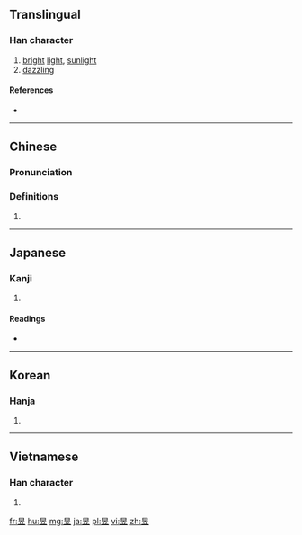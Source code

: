 ==Translingual==

===Han character===
{{Han char|rn=72|rad=日|as=05|sn=9|four=60108|canj=AYT|ids=⿱日立}}

# [[bright]] [[light]], [[sunlight]]
# [[dazzling]]

====References====
* {{Han ref|kx=0494.030|dkj=13862|dj=0858.090|hdz=21503.090|uh=6631|ud=26161|bh=AC52|bd=44114}}

----

==Chinese==
{{zh-forms}}

===Pronunciation===
{{zh-pron
|m=yù
|c=juk1
|mc=y
|oc=y
|ma=
|cat=n,a
}}

===Definitions===
# {{rfdef|lang=zh}}

----

==Japanese==

===Kanji===
{{ja-kanji|grade=|rs=日05}}

# {{defn|lang=ja|sort=日05}}

====Readings====
* {{ja-readings|on=[[いく]] (iku)|kun=[[あきらか]] (akiraka)}}

----

==Korean==

===Hanja===
{{ko-hanja|hangeul=욱|eumhun=|rv=uk|mr=uk|y=wuk}}

# {{defn|lang=ko|sort=日05}}

----

==Vietnamese==

===Han character===
{{vi-hantu|[[dục]]|rs=日05}}

# {{defn|lang=vi|sort=日05}}
<!--for some reason this character is not in the Nom Foundation database-->

[[fr:昱]]
[[hu:昱]]
[[mg:昱]]
[[ja:昱]]
[[pl:昱]]
[[vi:昱]]
[[zh:昱]]